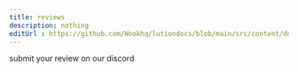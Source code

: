 ```yaml
---
title: reviews
description: nothing
editUrl : https://github.com/Wookhq/lutiondocs/blob/main/src/content/docs/funstuff/reviews.mdx
---
```




<Quote
  quote="lution was a better bootstrapper than any sober bootstrapper has, and it helps me a lot with the mods and etc, 5/5"
  author="Farid31J"
  avatar={Farid31J.src}
/>


<Quote
  quote="I used to spend 1-2 hours on files switching every font individually, and I can do it with 6 or 7 clicks here (dev note : SIX.... SEVEN?!)"
  author="Benji"
  avatar={Benji.src}
/>


submit your review on our discord

<Analytics />